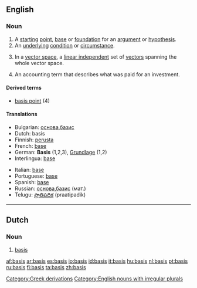 ==English==
===Noun===
{{en-noun|bases}}

# A [[starting]] [[point]], [[base]] or [[foundation]] for an [[argument]] or [[hypothesis]].
# An [[underlying]] [[condition]] or [[circumstance]].
# {{mathematics}} In a [[vector space]], a [[linear independent]] set of [[vector]]s spanning the whole vector space.
# An accounting term that describes what was paid for an investment.

====Derived terms====
*[[basis point]] (4)

====Translations====
{{top}}
*Bulgarian: [[основа]],[[базис]]
*Dutch: basis {{f}}
*Finnish: [[perusta]]
*French: [[base]] {{f}}
*German: '''Basis''' {{f}} (1,2,3), [[Grundlage]] {{f}} (1,2)
*Interlingua: [[base]]
{{mid}}
*Italian: [[base]]
*Portuguese: [[base]]
*Spanish: [[base]]
*Russian: [[основа]],[[базис]] (мат.)
*Telugu: [[ప్రాతిపదిక]] (praatipadik)
{{bottom}}

----

==Dutch==
===Noun===
{{nl-noun|g=f|pl1=basissen|pl2=bases|dim=basisje}}

# [[#English|basis]]

[[Category:Greek derivations]]
[[Category:English nouns with irregular plurals]]

[[af:basis]]
[[ar:basis]]
[[es:basis]]
[[io:basis]]
[[id:basis]]
[[it:basis]]
[[hu:basis]]
[[nl:basis]]
[[pt:basis]]
[[ru:basis]]
[[fi:basis]]
[[ta:basis]]
[[zh:basis]]